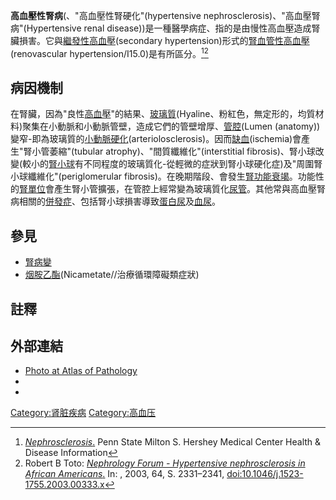{{Medical}}
{{Infobox disease |
  Name        = 高血壓性腎病<br>({{lang|en|Hypertensive nephropathy}}) |
  Image       = Renal_arterial_hyalinosis_-_pas_-_very_high_mag.jpg |
  Caption     = [[顯微照相|顯微照相]]顯示腎動脈玻璃樣變-粉紅圈右-中心。[[PAS染色法|PAS染色法]]. |
  ICD10       = {{ICD10|I|12||i|10}} |
  ICD9        = {{ICD9|403}} |
}}

'''高血壓性腎病'''({{lang|en|Hypertensive nephropathy}}、"高血壓性腎硬化"(hypertensive nephrosclerosis)、"高血壓腎病"(Hypertensive renal disease))是一種醫學病症、指的是由慢性高血壓造成腎臟損害。它與[[繼發性高血壓|繼發性高血壓]](secondary hypertension)形式的[[腎血管性高血壓|腎血管性高血壓]](renovascular hypertension/I15.0)是有所區分。<ref>[http://www.hmc.psu.edu/healthinfo/no/nephrosclerosis.htm ''Nephrosclerosis''.] {{Wayback|url=http://www.hmc.psu.edu/healthinfo/no/nephrosclerosis.htm |date=20100614080305 }} Penn State Milton S. Hershey Medical Center Health & Disease Information</ref><ref>Robert B Toto: [http://www.nature.com/ki/journal/v64/n6/abs/4494172a.html ''Nephrology Forum - Hypertensive nephrosclerosis in African Americans''.] {{Wayback|url=http://www.nature.com/ki/journal/v64/n6/abs/4494172a.html |date=20160117232312 }} In: ''{{link-en|肾脏国际|Kidney International|Kidney International}}'', 2003, 64, S. 2331–2341, [[doi:10.1046/j.1523-1755.2003.00333.x|doi:10.1046/j.1523-1755.2003.00333.x]]</ref>

==病因機制==
{{seealso|腎功能|腎生理學}}

在腎臟，因為"良性[[高血壓|高血壓]]"的結果、[[玻璃質|玻璃質]](Hyaline、粉紅色，無定形的，均質材料)聚集在小動脈和小動脈管壁，造成它們的管壁增厚、[[管腔_(解剖學)|管腔]](Lumen (anatomy))變窄-即為玻璃質的[[小動脈硬化|小動脈硬化]](arteriolosclerosis)。因而[[缺血|缺血]](ischemia)會產生"腎小管萎縮"(tubular atrophy)、"間質纖維化"(interstitial fibrosis)、腎小球改變(較小的[[腎小球|腎小球]]有不同程度的玻璃質化-從輕微的症狀到腎小球硬化症)及"周圍腎小球纖維化"(periglomerular fibrosis)。在晚期階段、會發生[[腎功能衰竭|腎功能衰竭]]。功能性的[[腎單位|腎單位]]會產生腎小管擴張，在管腔上經常變為玻璃質化[[管型_(尿液)|尿管]]。其他常與高血壓腎病相關的[[併發症|併發症]]、包括腎小球損害導致[[蛋白尿|蛋白尿]]及[[血尿|血尿]]。

==參見==
* [[腎病變|腎病變]]
*[[烟胺乙酯|烟胺乙酯]](Nicametate/<Songora/爽力>/治療循環障礙類症狀)

==註釋==
{{reflist}}

==外部連結==
*[http://www.pathologyatlas.ro/hyaline-arteriolosclerosis-cardiovascular-pathology.php Photo at Atlas of Pathology] {{Wayback|url=http://www.pathologyatlas.ro/hyaline-arteriolosclerosis-cardiovascular-pathology.php |date=20141220181542 }}
*{{cite journal |author=Tylicki L, Rutkowski B |title=[Hypertensive nephropathy: pathogenesis, diagnosis and treatment] |language=pl |journal=Pol. Merkur. Lekarski |volume=14 |issue=80 |pages=168–73 |year=2003 |pmid=12728683 |doi=}}
*{{cite journal |author=Luft FC |title=Hypertensive nephrosclerosis-a cause of end-stage renal disease? |journal=Nephrol Dial Transplant. |volume=15 |issue=10 |pages=1515–7 |date=October 2000 |pmid=11007815 |doi=10.1093/ndt/15.10.1515 |url=http://ndt.oxfordjournals.org/cgi/content/full/15/10/1515 |access-date=2014-12-20 |archive-date=2009-06-24 |archive-url=https://web.archive.org/web/20090624142209/http://ndt.oxfordjournals.org/cgi/content/full/15/10/1515 |dead-url=no }}

{{Vascular diseases}}
{{Urologic disease}}

{{DEFAULTSORT:Hypertensive Nephropathy}}
[[Category:肾脏疾病|Category:肾脏疾病]]
[[Category:高血压|Category:高血压]]